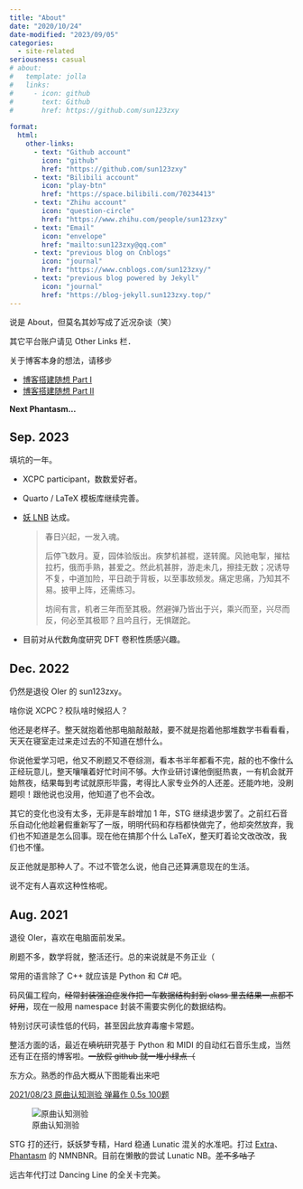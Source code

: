 ```yaml
---
title: "About"
date: "2020/10/24"
date-modified: "2023/09/05"
categories:
  - site-related
seriousness: casual
# about:
#   template: jolla
#   links:
#     - icon: github
#       text: Github
#       href: https://github.com/sun123zxy
  
format:
  html:
    other-links:
      - text: "Github account"
        icon: "github"
        href: "https://github.com/sun123zxy"
      - text: "Bilibili account"
        icon: "play-btn"
        href: "https://space.bilibili.com/70234413"
      - text: "Zhihu account"
        icon: "question-circle"
        href: "https://www.zhihu.com/people/sun123zxy"
      - text: "Email"
        icon: "envelope"
        href: "mailto:sun123zxy@qq.com"
      - text: "previous blog on Cnblogs"
        icon: "journal"
        href: "https://www.cnblogs.com/sun123zxy/"
      - text: "previous blog powered by Jekyll"
        icon: "journal"
        href: "https://blog-jekyll.sun123zxy.top/"
---
```


说是 About，但莫名其妙写成了近况杂谈（笑）

其它平台账户请见 Other Links 栏．

关于博客本身的想法，请移步

- [博客搭建随想 Part I](/posts/20210817-aboutblog/)
- [博客搭建随想 Part II](/posts/20221226-quarto-fantasia/)

**Next Phantasm...**

## Sep. 2023

填坑的一年。

- XCPC participant，数数爱好者。

- Quarto / LaTeX 模板库继续完善。

- [妖 LNB](https://www.bilibili.com/video/BV1fs4y1U7Nt/) 达成。

  > 春日兴起，一发入魂。
  > 
  > 后停飞数月。夏，园体验版出。疾梦机甚棍，遂转魔。风驰电掣，摧枯拉朽，俄而手熟，甚爱之。然此机甚胖，游走未几，擦挂无数；况诱导不复，中道加险，平日疏于背板，以至事故频发。痛定思痛，乃知其不易。披甲上阵，还需练习。
  > 
  > 坊间有言，机者三年而至其极。然避弹乃皆出于兴，乘兴而至，兴尽而反，何必至其极耶？且吟且行，无惧蹉跎。

- 目前对从代数角度研究 DFT 卷积性质感兴趣。

## Dec. 2022

仍然是退役 OIer 的 sun123zxy。

啥你说 XCPC？校队啥时候招人？

他还是老样子。整天就抱着他那电脑敲敲敲，要不就是抱着他那堆数学书看看看，天天在寝室走过来走过去的不知道在想什么。

你说他爱学习吧，他又不刷题又不卷综测，看本书半年都看不完，敲的也不像什么正经玩意儿，整天嚷嚷着好忙时间不够。大作业研讨课他倒挺热衷，一有机会就开始熬夜，结果每到考试就原形毕露，考得比人家专业外的人还差。还能咋地，没刷题呗！跟他说也没用，他知道了也不会改。

其它的变化也没有太多，无非是车龄增加 1 年，STG 继续退步罢了。之前红石音乐自动化他趁暑假重新写了一版，明明代码和存档都快做完了，他却突然放弃，我们也不知道是怎么回事。现在他在搞那个什么 LaTeX，整天盯着论文改改改，我们也不懂。

反正他就是那种人了。不过不管怎么说，他自己还算满意现在的生活。

说不定有人喜欢这种性格呢。

## Aug. 2021

退役 OIer，喜欢在电脑面前发呆。

刷题不多，数学将就，整活还行。总的来说就是不务正业（

常用的语言除了 C++ 就应该是 Python 和 C# 吧。

码风偏工程向，~~经常封装强迫症发作把一车数据结构封到 class 里去结果一点都不好用~~，现在一般用 namespace 封装不需要实例化的数据结构。

特别讨厌可读性低的代码，甚至因此放弃毒瘤卡常题。

整活方面的话，最近在~~填坑~~研究基于 Python 和 MIDI 的自动红石音乐生成，当然还有正在搭的博客啦。~~一放假 github 就一堆小绿点（~~

东方众。熟悉的作品大概从下图能看出来吧

[2021/08/23 原曲认知测验 弹幕作 0.5s 100题](https://cd.thwiki.cc/quiz?95e9020143d5b2eed57029875fe0e90d)

![原曲认知测验](music_test.jpg)

STG 打的还行，妖妖梦专精，Hard 稳通 Lunatic 混关的水准吧。打过 [Extra](https://www.bilibili.com/video/BV1MA411h7Q1)、[Phantasm](https://www.bilibili.com/video/BV1ZZ4y1x7Bx) 的 NMNBNR。目前在懒散的尝试 Lunatic NB。~~差不多咕了~~

远古年代打过 Dancing Line 的全关卡完美。
